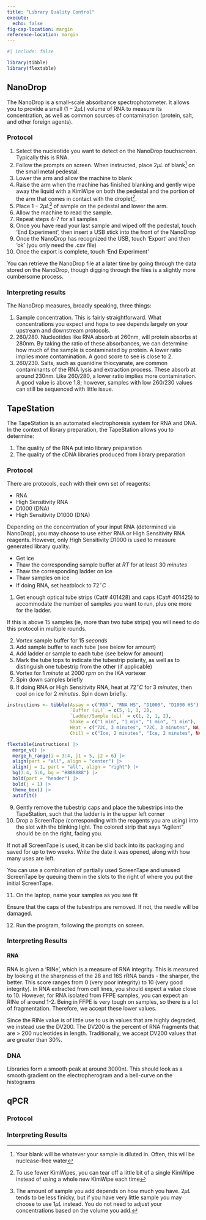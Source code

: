 ```yaml
---
title: "Library Quality Control"
execute: 
  echo: false
fig-cap-location: margin
reference-location: margin
---
```



```r
#| include: false

library(tibble)
library(flextable)
```

## NanoDrop

The NanoDrop is a small-scale absorbance spectrophotometer. It allows you to provide a small $(1-2\mu L)$ volume of RNA to measure its concentration, as well as common sources of contamination (protein, salt, and other foreign agents).

### Protocol

1. Select the nucleotide you want to detect on the NanoDrop touchscreen. Typically this is RNA.
2. Follow the prompts on screen. When instructed, place $2\mu L$ of blank^[Your blank will be whatever your sample is diluted in. Often, this will be nuclease-free water] on the small metal pedestal.
3. Lower the arm and allow the machine to blank
4. Raise the arm when the machine has finished blanking and gently wipe away the liquid with a KimWipe on both the pedestal and the portion of the arm that comes in contact with the droplet^[To use fewer KimWipes, you can tear off a little bit of a single KimWipe instead of using a whole new KimWipe each time].
5. Place $1-2\mu L$^[The amount of sample you add depends on how much you have. $2\mu L$ tends to be less finicky, but if you have very little sample you may choose to use $1\mu L$ instead. You do not need to adjust your concentrations based on the volume you add.] of sample on the pedestal and lower the arm.
6. Allow the machine to read the sample.
7. Repeat steps 4-7 for all samples
8. Once you have read your last sample and wiped off the pedestal, touch 'End Experiment', then insert a USB stick into the front of the NanoDrop
9. Once the NanoDrop has recognized the USB, touch 'Export' and then 'ok' (you only need the .csv file)
10. Once the export is complete, touch 'End Experiment'

:::{.callout-note}
You can retrieve the NanoDrop file at a later time by going through the data stored on the NanoDrop, though digging through the files is a slightly more cumbersome process.
:::


### Interpreting results

The NanoDrop measures, broadly speaking, three things:

1. Sample concentration. This is fairly straightforward. What concentrations you expect and hope to see depends largely on your upstream and downstream protocols.
2. 260/280. Nucleotides like RNA absorb at 260nm, will protein absorbs at 280nm. By taking the ratio of these absorbances, we can determine how much of the sample is contaminated by protein. A lower ratio implies more contamination. A good score to see is close to 2. 
3. 260/230. Salts, such as guanidine thiocyanate, are common contaminants of the RNA lysis and extraction process. These absorb at around 230nm. Like 260/280, a lower ratio implies more contamination. A good value is above 1.8; however, samples with low 260/230 values can still be sequenced with little issue.


## TapeStation

The TapeStation is an automated electrophoresis system for RNA and DNA. In the context of library preparation, the TapeStation allows you to determine:

1. The quality of the RNA put into library preparation
2. The quality of the cDNA libraries produced from library preparation

### Protocol

There are protocols, each with their own set of reagents:

- RNA
- High Sensitivity RNA
- D1000 (DNA)
- High Sensitivity D1000 (DNA)

Depending on the concentration of your input RNA (determined via NanoDrop), you may choose to use either RNA or High Sensitivity RNA reagents. However, only High Sensitivity D1000 is used to measure generated library quality.

:::{.callout-note}
- Get ice
- Thaw the corresponding sample buffer at $RT$ for at least $30\ minutes$
- Thaw the corresponding ladder on ice
- Thaw samples on ice
- If doing RNA, set heatblock to $72^\circ C$
:::

1. Get enough optical tube strips (Cat# 401428) and caps (Cat# 401425) to accommodate the number of samples you want to run, plus one more for the ladder. 

:::{.callout-note}
If this is above 15 samples (ie, more than two tube strips) you will need to do this protocol in multiple rounds.
:::

2. Vortex sample buffer for $15\ seconds$
3. Add sample buffer to each tube (see below for amount)
4. Add ladder or sample to each tube (see below for amount)
5. Mark the tube tops to indicate the tubestrip polarity, as well as to distinguish one tubestrip from the other (if applicable)
6. Vortex for $1\ minute$ at $2000\ rpm$ on the IKA vortexer
7. Spin down samples briefly
8. If doing RNA or High Sensitivity RNA, heat at $72^\circ C$ for $3\ minutes$, then cool on ice for $2\ minutes$. Spin down briefly.

```r
instructions <- tibble(Assay = c("RNA", "RNA HS", "D1000", "D1000 HS"),
                       `Buffer (uL)` = c(5, 1, 3, 2),
                       `Ladder/Sample (uL)` = c(1, 2, 1, 2),
                       Shake = c("1 min", "1 min", "1 min", "1 min"),
                       Heat = c("72C, 3 minutes", "72C, 3 minutes", NA, NA), 
                       Chill = c("Ice, 2 minutes", "Ice, 2 minutes", NA, NA))

flextable(instructions) |>
  merge_v() |>
  merge_h_range(i = 3:4, j1 = 5, j2 = 6) |>
  align(part = "all", align = "center") |>
  align(j = 1, part = "all", align = "right") |>
  bg(3:4, 5:6, bg = "#888888") |>
  bold(part = "header") |>
  bold(j = 1) |>
  theme_box() |>
  autofit()
```

9. Gently remove the tubestrip caps and place the tubestrips into the TapeStation, such that the ladder is in the upper left corner
10. Drop a ScreenTape (corresponding with the reagents you are using) into the slot with the blinking light. The colored strip that says "Agilent" should be on the right, facing you.

:::{.callout-note}
If not all ScreenTape is used, it can be slid back into its packaging and saved for up to two weeks. Write the date it was opened, along with how many uses are left.

You can use a combination of partially used ScreenTape and unused ScreenTape by queuing them in the slots to the right of where you put the initial ScreenTape.
:::

11. On the laptop, name your samples as you see fit

:::{.callout-warning}
Ensure that the caps of the tubestrips are removed. If not, the needle will be damaged.
:::

12. Run the program, following the prompts on screen.


### Interpreting Results

#### RNA

RNA is given a 'RINe', which is a measure of RNA integrity. This is measured by looking at the sharpness of the 28 and 16S rRNA bands - the sharper, the better. This score ranges from 0 (very poor integrity) to 10 (very good integrity). In RNA extracted from cell lines, you should expect a value close to 10. However, for RNA isolated from FFPE samples, you can expect an RINe of around 1-2. Being in FFPE is very tough on samples, so there is a lot of fragmentation. Therefore, we accept these lower values. 

Since the RINe value is of little use to us in values that are highly degraded, we instead use the DV200. The DV200 is the percent of RNA fragments that are > 200 nucleotides in length. Traditionally, we accept DV200 values that are greater than 30%.


### DNA

Libraries form a smooth peak at around 3000nt. This should look as a smooth gradient on the electropherogram and a bell-curve on the histograms


## qPCR

### Protocol

### Interpreting Results
